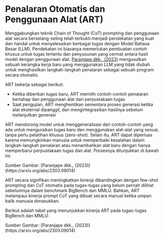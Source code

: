 
# Penalaran Otomatis dan Penggunaan Alat (ART)


Menggabungkan teknik Chain of Thought (CoT) prompting dan penggunaan alat secara berselang-seling telah terbukti menjadi pendekatan yang kuat dan handal untuk menyelesaikan berbagai tugas dengan Model Bahasa Besar (LLM). Pendekatan ini biasanya memerlukan pembuatan contoh khusus untuk tugas tertentu dan penyusunan yang cermat antara hasil model dengan penggunaan alat. [Paranjape dkk., (2023)](https://arxiv.org/abs/2303.09014) mengusulkan sebuah kerangka kerja baru yang menggunakan LLM yang tidak diubah untuk menghasilkan langkah-langkah penalaran sebagai sebuah program secara otomatis.

ART bekerja sebagai berikut:
- Ketika diberikan tugas baru, ART memilih contoh-contoh penalaran bertahap dan penggunaan alat dari perpustakaan tugas
- Saat pengujian, ART menghentikan sementara proses generasi ketika alat eksternal dipanggil, dan mengintegrasikan hasilnya sebelum melanjutkan generasi

ART mendorong model untuk menggeneralisasi dari contoh-contoh yang ada untuk menguraikan tugas baru dan menggunakan alat-alat yang sesuai, tanpa perlu pelatihan khusus (zero-shot). Selain itu, ART dapat diperluas karena memungkinkan manusia untuk memperbaiki kesalahan dalam langkah-langkah penalaran atau menambahkan alat baru dengan hanya memperbarui perpustakaan tugas dan alat. Prosesnya ditunjukkan di bawah ini:

<Screenshot src={ART} alt="ART" />
Sumber Gambar: [Paranjape dkk., (2023)](https://arxiv.org/abs/2303.09014)

ART secara signifikan meningkatkan kinerja dibandingkan dengan few-shot prompting dan CoT otomatis pada tugas-tugas yang belum pernah dilihat sebelumnya dalam benchmark BigBench dan MMLU. Bahkan, ART melampaui kinerja prompt CoT yang dibuat secara manual ketika umpan balik manusia dimasukkan.

Berikut adalah tabel yang menunjukkan kinerja ART pada tugas-tugas BigBench dan MMLU:

<Screenshot src={ART2} alt="ART2" />
Sumber Gambar: [Paranjape dkk., (2023)](https://arxiv.org/abs/2303.09014)

